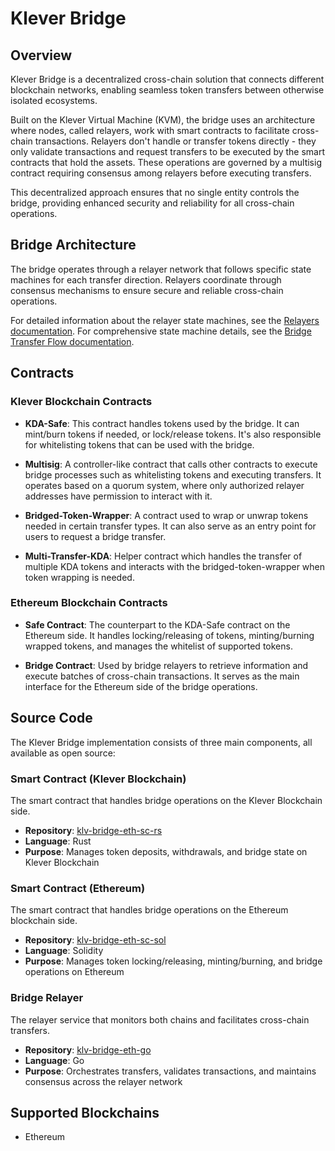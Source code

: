 # Klever Bridge

## Overview

Klever Bridge is a decentralized cross-chain solution that connects different blockchain networks, enabling seamless token transfers between otherwise isolated ecosystems.

Built on the Klever Virtual Machine (KVM), the bridge uses an architecture where nodes, called relayers, work with smart contracts to facilitate cross-chain transactions. Relayers don't handle or transfer tokens directly - they only validate transactions and request transfers to be executed by the smart contracts that hold the assets. These operations are governed by a multisig contract requiring consensus among relayers before executing transfers.

This decentralized approach ensures that no single entity controls the bridge, providing enhanced security and reliability for all cross-chain operations.

## Bridge Architecture

The bridge operates through a relayer network that follows specific state machines for each transfer direction. Relayers coordinate through consensus mechanisms to ensure secure and reliable cross-chain operations.

For detailed information about the relayer state machines, see the [Relayers documentation](./relayers).
For comprehensive state machine details, see the [Bridge Transfer Flow documentation](./transfer-flow).

## Contracts

### Klever Blockchain Contracts

- **KDA-Safe**: This contract handles tokens used by the bridge. It can mint/burn tokens if needed, or lock/release tokens. It's also responsible for whitelisting tokens that can be used with the bridge.

- **Multisig**: A controller-like contract that calls other contracts to execute bridge processes such as whitelisting tokens and executing transfers. It operates based on a quorum system, where only authorized relayer addresses have permission to interact with it.

- **Bridged-Token-Wrapper**: A contract used to wrap or unwrap tokens needed in certain transfer types. It can also serve as an entry point for users to request a bridge transfer.

- **Multi-Transfer-KDA**: Helper contract which handles the transfer of multiple KDA tokens and interacts with the bridged-token-wrapper when token wrapping is needed.

### Ethereum Blockchain Contracts

- **Safe Contract**: The counterpart to the KDA-Safe contract on the Ethereum side. It handles locking/releasing of tokens, minting/burning wrapped tokens, and manages the whitelist of supported tokens.

- **Bridge Contract**: Used by bridge relayers to retrieve information and execute batches of cross-chain transactions. It serves as the main interface for the Ethereum side of the bridge operations.

## Source Code

The Klever Bridge implementation consists of three main components, all available as open source:

### Smart Contract (Klever Blockchain)
The smart contract that handles bridge operations on the Klever Blockchain side.
- **Repository**: [klv-bridge-eth-sc-rs](https://github.com/klever-io/klv-bridge-eth-sc-rs/)
- **Language**: Rust
- **Purpose**: Manages token deposits, withdrawals, and bridge state on Klever Blockchain

### Smart Contract (Ethereum)
The smart contract that handles bridge operations on the Ethereum blockchain side.
- **Repository**: [klv-bridge-eth-sc-sol](https://github.com/klever-io/klv-bridge-eth-sc-sol)
- **Language**: Solidity
- **Purpose**: Manages token locking/releasing, minting/burning, and bridge operations on Ethereum

### Bridge Relayer
The relayer service that monitors both chains and facilitates cross-chain transfers.
- **Repository**: [klv-bridge-eth-go](https://github.com/klever-io/klv-bridge-eth-go)
- **Language**: Go
- **Purpose**: Orchestrates transfers, validates transactions, and maintains consensus across the relayer network

## Supported Blockchains
- Ethereum
